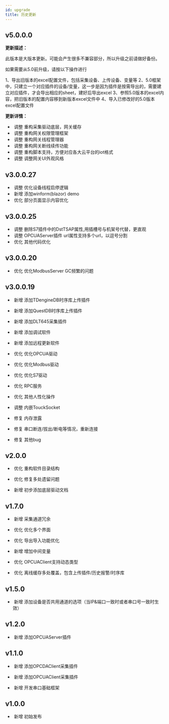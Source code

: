 ```yaml
---
id: upgrade
title: 历史更新
---
```






## v5.0.0.0

**更新描述：**

此版本是大版本更新。可能会产生很多不兼容部分，所以升级之前请做好备份。

如果需要从5.0前升级，请按以下操作进行

1、导出旧版本的excel配置文件，包括采集设备、上传设备、变量等
2、5.0框架中，只建立一个对应插件的设备/变量，这一步是因为插件是按需导出的，需要建立对应插件，才会导出相应的sheet，建好后导出excel
3、参照5.0版本的excel内容，把旧版本的配置内容移到新版本excel文件中
4、导入已修改好的5.0版本excel配置文件

**更新详情：**

- &nbsp;<Tag>调整</Tag> 重构采集驱动底层，网关缓存
- &nbsp;<Tag>调整</Tag> 重构网关权限管理框架
- &nbsp;<Tag>调整</Tag> 重构网关线程管理器
- &nbsp;<Tag>调整</Tag> 重构网关断线续传功能
- &nbsp;<Tag>调整</Tag> 重构脚本支持，方便对应各大云平台的iot格式
- &nbsp;<Tag>调整</Tag> 调整网关UI外观风格


## v3.0.0.27

- &nbsp;<Tag>调整</Tag> 优化设备线程启停逻辑
- &nbsp;<Tag>新增</Tag> 添加winform(blazor) demo
- &nbsp;<Tag>优化</Tag> 部分页面显示内容优化

## v3.0.0.25

- &nbsp;<Tag>调整</Tag> 删除S7插件中的DstTSAP属性,用插槽号与机架号代替，更直观
- &nbsp;<Tag>调整</Tag> OPCUAServer插件 url属性支持多个url，以逗号分割
- &nbsp;<Tag>优化</Tag> 其他代码优化

## v3.0.0.20

- &nbsp;<Tag>优化</Tag> 优化ModbusServer GC频繁的问题


## v3.0.0.19

- &nbsp;<Tag>新增</Tag> 添加TDengineDB时序库上传插件
- &nbsp;<Tag>新增</Tag> 添加QuestDB时序库上传插件
- &nbsp;<Tag>新增</Tag> 添加DLT645采集插件
- &nbsp;<Tag>新增</Tag> 添加调试软件
- &nbsp;<Tag>新增</Tag> 添加远程更新软件

- &nbsp;<Tag>优化</Tag> 优化OPCUA驱动
- &nbsp;<Tag>优化</Tag> 优化Modbus驱动
- &nbsp;<Tag>优化</Tag> 优化S7驱动
- &nbsp;<Tag>优化</Tag> RPC服务
- &nbsp;<Tag>优化</Tag> 其他人性化操作

- &nbsp;<Tag>调整</Tag> 内嵌TouckSocket

- &nbsp;<Tag>修复</Tag> 内存泄露
- &nbsp;<Tag>修复</Tag> 串口断连/拔出/断电等情况，重新连接
- &nbsp;<Tag>修复</Tag> 其他bug


## v2.0.0

- &nbsp;<Tag>优化</Tag> 重构软件目录结构

- &nbsp;<Tag>优化</Tag> 修复多处遗留问题

- &nbsp;<Tag>新增</Tag> 初步添加底层驱动文档


## v1.7.0

- &nbsp;<Tag>新增</Tag> 采集通道冗余

- &nbsp;<Tag>优化</Tag> 优化多个界面

- &nbsp;<Tag>优化</Tag> 导出导入功能优化

- &nbsp;<Tag>新增</Tag> 增加中间变量

- &nbsp;<Tag>优化</Tag> OPCUAClient支持动态类型

- &nbsp;<Tag>优化</Tag> 离线缓存多处覆盖，包含上传插件/历史报警/时序库


## v1.5.0

 - &nbsp;<Tag>新增</Tag> 添加设备是否共用通道的选项（当IP&端口一致时或者串口号一致时生效）
 

## v1.2.0

  - &nbsp;<Tag>新增</Tag> 添加OPCUAServer插件

##

## v1.1.0


  - &nbsp;<Tag>新增</Tag> 添加OPCDAClient采集插件

  - &nbsp;<Tag>新增</Tag> 添加OPCUAClient采集插件

  - &nbsp;<Tag>新增</Tag> 开发串口基础框架

##

## v1.0.0

  - &nbsp;<Tag>新增</Tag> 初始发布


##
